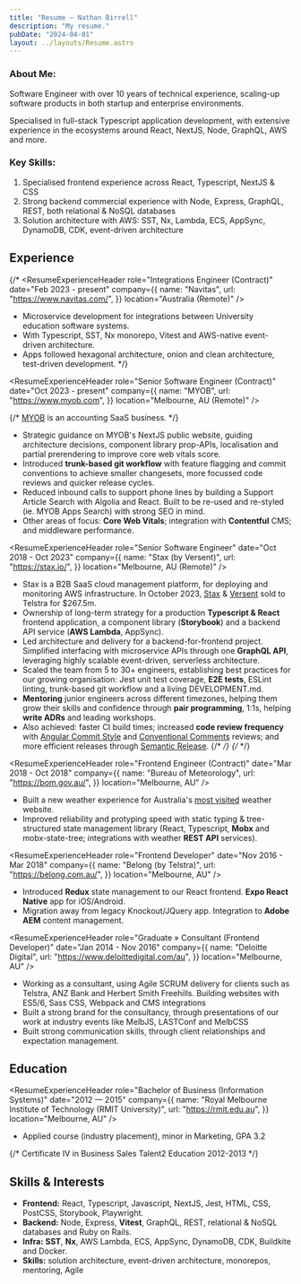 ```yaml
---
title: "Resume — Nathan Birrell"
description: "My resume."
pubDate: "2024-04-01"
layout: ../layouts/Resume.astro
---
```



<div class="profile noprint">
<div>
  <h3 class="tx-overline">
  About Me:
  </h3>

<p>
  Software Engineer with over 10 years of technical experience, scaling-up
  software products in both startup and enterprise environments.
</p>

  <p>
  Specialised in full-stack Typescript application development, with extensive experience in the ecosystems around React, NextJS, Node, GraphQL, AWS and more.
  </p>
</div>
<div>
  <h3 class="tx-overline">
  Key Skills:
  </h3>

  <ol>
  <li>Specialised frontend experience across React, Typescript, NextJS & CSS</li>
  <li>Strong backend commercial experience with Node, Express, GraphQL, REST, both relational & NoSQL databases</li>
  <li>Solution architecture with AWS: SST, Nx, Lambda, ECS, AppSync, DynamoDB, CDK, event-driven architecture</li>
  </ol>
</div>
</div>

## Experience

{/\* <ResumeExperienceHeader
role="Integrations Engineer (Contract)"
date="Feb 2023 - present"
company={{
    name: "Navitas",
    url: "https://www.navitas.com/",
  }}
location="Australia (Remote)"
/>

- Microservice development for integrations between University education software systems.
- With Typescript, SST, Nx monorepo, Vitest and AWS-native event-driven architecture.
- Apps followed hexagonal architecture, onion and clean architecture, test-driven development. \*/}

<ResumeExperienceHeader
  role="Senior Software Engineer (Contract)"
  date="Oct 2023 - present"
  company={{
    name: "MYOB",
    url: "https://www.myob.com",
  }}
  location="Melbourne, AU (Remote)"
/>

{/* [MYOB](https://www.myob.com) is an accounting SaaS business. */}

- Strategic guidance on MYOB's NextJS public website, guiding architecture decisions, component library prop-APIs, localisation and partial prerendering to improve core web vitals score.
- Introduced **trunk-based git workflow** with feature flagging and commit conventions to achieve smaller changesets, more focussed code reviews and quicker release cycles.
- Reduced inbound calls to support phone lines by building a Support Article Search with Algolia and React. Built to be re-used and re-styled (ie. MYOB Apps Search) with strong SEO in mind.
- Other areas of focus: **Core Web Vitals**; integration with **Contentful** CMS; and middleware performance.

<ResumeExperienceHeader
  role="Senior Software Engineer"
  date="Oct 2018 - Oct 2023"
  company={{
    name: "Stax (by Versent)",
    url: "https://stax.io/",
  }}
  location="Melbourne, AU (Remote)"
/>

- Stax is a B2B SaaS cloud management platform, for deploying and monitoring AWS infrastructure. In October 2023, [Stax](https://stax.io) & [Versent](http://versent.com.au/) sold to Telstra for $267.5m.
- Ownership of long-term strategy for a production **Typescript & React** frontend application, a component library (**Storybook**) and a backend API service (**AWS Lambda**, AppSync).
- Led architecture and delivery for a backend-for-frontend project. Simplified interfacing with microservice APIs through one **GraphQL API**, leveraging highly scalable event-driven, serverless architecture.
- Scaled the team from 5 to 30+ engineers, establishing best practices for our growing organisation: Jest unit test coverage, **E2E tests**, ESLint linting, trunk-based git workflow and a living DEVELOPMENT.md.
- **Mentoring** junior engineers across different timezones, helping them grow their skills and confidence through **pair programming**, 1:1s, helping **write ADRs** and leading workshops.
- Also achieved: faster CI build times; increased **code review frequency** with [Angular Commit Style](https://github.com/angular/angular/blob/main/CONTRIBUTING.md#-commit-message-format) and [Conventional Comments](https://conventionalcomments.org/) reviews; and more efficient releases through [Semantic Release](https://github.com/semantic-release/semantic-release).
  {/* <!-- - Increased consistency across multiple frontend projects and across Engineering and Design teams, with a style system and component library implementation. --> */}
  {/* <!-- - Tech: Typescript, React, GraphQL, Apollo, Jest, Playwright, NodeJS, AWS Lambda, AppSync, DynamoDB Serverless, SQS, SAM, CDK and more. --> */}

<ResumeExperienceHeader
  role="Frontend Engineer (Contract)"
  date="Mar 2018 - Oct 2018"
  company={{
    name: "Bureau of Meteorology",
    url: "https://bom.gov.au/",
  }}
  location="Melbourne, AU"
/>

- Built a new weather experience for Australia's [most visited](https://www.similarweb.com/top-websites/australia/) weather website.
- Improved reliability and protyping speed with static typing & tree-structured state management library (React, Typescript, **Mobx** and mobx-state-tree; integrations with weather **REST API** services).

<ResumeExperienceHeader
  role="Frontend Developer"
  date="Nov 2016 - Mar 2018"
  company={{
    name: "Belong (by Telstra)",
    url: "https://belong.com.au/",
  }}
  location="Melbourne, AU"
/>

- Introduced **Redux** state management to our React frontend. **Expo React Native** app for iOS/Android.
- Migration away from legacy Knockout/JQuery app. Integration to **Adobe AEM** content management.

<ResumeExperienceHeader
  role="Graduate » Consultant (Frontend Developer)"
  date="Jan 2014 - Nov 2016"
  company={{
    name: "Deloitte Digital",
    url: "https://www.deloittedigital.com/au",
  }}
  location="Melbourne, AU"
/>

- Working as a consultant, using Agile SCRUM delivery for clients such as Telstra, ANZ Bank and Herbert Smith Freehills. Building websites with ES5/6, Sass CSS, Webpack and CMS integrations
- Built a strong brand for the consultancy, through presentations of our work at industry events like MelbJS, LASTConf and MelbCSS
- Built strong communication skills, through client relationships and expectation management.

## Education

<ResumeExperienceHeader
  role="Bachelor of Business (Information Systems)"
  date="2012 — 2015"
  company={{
    name: "Royal Melbourne Institute of Technology (RMIT University)",
    url: "https://rmit.edu.au",
  }}
  location="Melbourne, AU"
/>
<ul class="noprint">
  <li>Applied course (industry placement), minor in Marketing, GPA 3.2</li>
</ul>

{/* Certificate IV in Business Sales Talent2 Education 2012-2013 */}

## Skills & Interests

- **Frontend:** React, Typescript, Javascript, NextJS, Jest, HTML, CSS, PostCSS, Storybook, Playwright.
- **Backend:** Node, Express, **Vitest**, GraphQL, REST, relational & NoSQL databases and Ruby on Rails.
- **Infra:** **SST**, **Nx**, AWS Lambda, ECS, AppSync, DynamoDB, CDK, Buildkite and Docker.
- **Skills:** solution architecture, event-driven architecture, monorepos, mentoring, Agile
